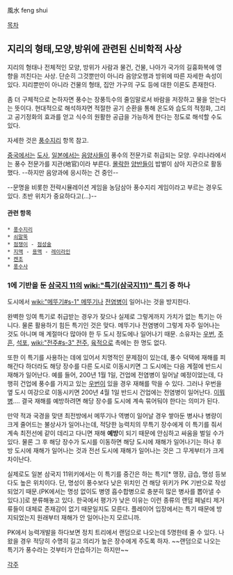 風水
feng shui

[[목차]]
== 지리의 형태,모양,방위에 관련된 신비학적 사상 ==
지리의 형태나 전체적인 모양, 방위가 사람과 물건, 건물, 나아가 국가의 길흉화복에 영향을 끼친다는 사상. 단순히 그것뿐만이 아니라 음양오행과 방위에 따른 자세한 속성이 있다. 지리뿐만이 아니라 건물의 형태, 집안 가구의 구도 등에 대한 이론도 존재한다.

좀 더 구체적으로 논하자면 풍수는 장풍득수의 줄임말로서 바람을 저장하고 물을 얻는다는 뜻이다. 현대적으로 해석하자면 적절한 공기 순환을 통해 온도와 습도의 적정화, 그리고 공기정화의 효과를 얻고 식수의 원활한 공급을 가능하게 한다는 정도로 해석할 수도 있다.

자세한 것은 [[풍수지리]] 항목 참고.

[[중국]]에서는 [[도사]], [[일본]]에서는 [[음양사]]들이 풍수의 전문가로 취급되는 모양. 우리나라에서는 풍수 전문가를 지관(地官)이라 부른다. [[몰락]]한 [[양반]]들이 밥벌이 삼아 지관으로 활동했다. --하지만 음양과에 응시하는 건 중인--

--문명을 비롯한 전략시뮬레이션 게임을 농담삼아 풍수지리 게임이라고 부르는 경우도 있다. 초반 위치가 중요하다고(...)--

==== 관련 항목 ====
 * [[풍수지리]]
 * [[쇠말뚝]]
 * [[점쟁이]] - [[점성술]]
 * [[지맥]] - [[용맥]] - [[레이라인]]
 * [[켄조]]
 * [[풍수사]]

=== 1에 기반을 둔 [[삼국지 11]]의 [[wiki:"특기(삼국지11)" 특기]] 중 하나 === 
도시에서 [[wiki:"메뚜기#s-1" 메뚜기]]나 [[전염병]]이 일어나는 것을 방지한다.

완벽한 잉여 특기로 취급받는 경우가 잦으나 실제로 그렇게까지 가치가 없는 특기는 아니다. 물론 활용하기 힘든 특기인 것은 맞다. 메뚜기나 전염병이 그렇게 자주 일어나는 것도 아니며 매 계절마다 많아야 한 두 도시 정도에나 일어나기 때문. 소유자는 [[우번]], [[주흔]], [[석포]], [[wiki:"전주#s-3" 전주]], [[육적]]으로 촉에는 한 명도 없다.

또한 이 특기를 사용하는 데에 있어서 치명적인 문제점이 있는데, 풍수 덕택에 재해를 피해간다 하더라도 해당 장수를 다른 도시로 이동시키면 그 도시에는 다음 계절에 반드시 재해가 일어난다. 예를 들어, 200년 1월 1일, 건업에 전염병이 일어날 예정이었는데, 다행히 건업에 풍수를 가지고 있는 [[우번]]이 있을 경우 재해를 막을 수 있다. 그러나 우번을 옆 도시 여강으로 이동시키면 200년 4월 1일 반드시 건업에는 전염병이 일어난다. [[이뭐병]]…. 결국 재해를 예방하려면 해당 장수를 도시에 계속 묶어둬야 한다는 의미가 된다.

만약 적과 국경을 맞댄 최전방에서 메뚜기나 역병이 일어날 경우 쌓아둔 병사나 병량이 크게 줄어드는 불상사가 일어나는데, 적당한 능력치의 무특기 장수에게 이 특기를 줘서 계속 최전선에 같이 데리고 다니면 재해 '''예방'''이 되기 때문에 안심하고 싸움을 벌일 수가 있다. 물론 그 후 해당 장수가 도시를 이동하면 해당 도시에 재해가 일어나기는 하나 후방 도시에 재해가 일어나는 것과 전선 도시에 재해가 일어나는 것은 그 무게부터가 크게 차이난다.

실제로도 일본 삼국지 11위키에서는 이 특기를 중간은 하는 특기[* 맹장, 급습, 명성 등보다도 높은 위치이다. 단, 명성이 풍수보다 낮은 위치인 건 해당 위키가 PK 기반으로 작성되었기 때문.(PK에서는 명성 없이도 병영 흡수합병으로 충분히 많은 병사를 뽑아낼 수 있다.)]로 분류해놓고 있다. 한국에서 평가가 낮은 이유는 이런 종류의 랜덤 페널티 제거류들이 대체로 존재감이 없기 때문일지도 모른다. 플레이어 입장에서는 특기 때문에 방지되었는지 원래부터 재해가 안 일어나는지 모르니까.

PK에서 능력개발을 하다보면 정치 트리에서 랜덤으로 나오는데 5명한테 줄 수 있다. 나왔을 경우 적당히 수명히 길고 의리가 높은 장수에게 주도록 하자. ~~랜덤으로 나오는 특기가 풍수라는 것부터가 안습하기는 하지만~~
 
[[각주]]
